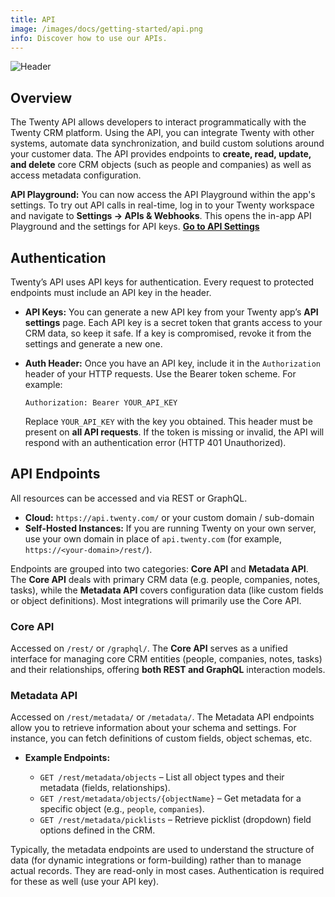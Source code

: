 ```yaml
---
title: API
image: /images/docs/getting-started/api.png
info: Discover how to use our APIs.
---
```

<Frame>
  <img src="/images/docs/getting-started/api.png" alt="Header" />
</Frame>

## Overview
The Twenty API allows developers to interact programmatically with the Twenty CRM platform. Using the API, you can integrate Twenty with other systems, automate data synchronization, and build custom solutions around your customer data. The API provides endpoints to **create, read, update, and delete** core CRM objects (such as people and companies) as well as access metadata configuration.

**API Playground:**  You can now access the API Playground within the app's settings. To try out API calls in real-time, log in to your Twenty workspace and navigate to **Settings → APIs & Webhooks**. This opens the in-app API Playground and the settings for API keys.
**[Go to API Settings](https://app.twenty.com/settings)**

## Authentication
Twenty’s API uses API keys for authentication. Every request to protected endpoints must include an API key in the header.

* **API Keys:** You can generate a new API key from your Twenty app’s **API settings** page. Each API key is a secret token that grants access to your CRM data, so keep it safe. If a key is compromised, revoke it from the settings and generate a new one.
* **Auth Header:** Once you have an API key, include it in the `Authorization` header of your HTTP requests. Use the Bearer token scheme. For example:
  ```
  Authorization: Bearer YOUR_API_KEY
  ```   

  Replace `YOUR_API_KEY` with the key you obtained. This header must be present on **all API requests**. If the token is missing or invalid, the API will respond with an authentication error (HTTP 401 Unauthorized).

## API Endpoints
All resources can be accessed and via REST or GraphQL.

* **Cloud:** `https://api.twenty.com/` or your custom domain / sub-domain
* **Self-Hosted Instances:** If you are running Twenty on your own server, use your own domain in place of `api.twenty.com` (for example, `https://<your-domain>/rest/`).

Endpoints are grouped into two categories: **Core API** and **Metadata API**. The **Core API** deals with primary CRM data (e.g. people, companies, notes, tasks), while the **Metadata API** covers configuration data (like custom fields or object definitions). Most integrations will primarily use the Core API.

### Core API
Accessed on `/rest/` or `/graphql/`.
The **Core API** serves as a unified interface for managing core CRM entities (people, companies, notes, tasks) and their relationships, offering **both REST and GraphQL** interaction models. 

### Metadata API
Accessed on `/rest/metadata/` or `/metadata/`.
The Metadata API endpoints allow you to retrieve information about your schema and settings. For instance, you can fetch definitions of custom fields, object schemas, etc.

* **Example Endpoints:**

  * `GET /rest/metadata/objects` – List all object types and their metadata (fields, relationships).
  * `GET /rest/metadata/objects/{objectName}` – Get metadata for a specific object (e.g., `people`, `companies`).
  * `GET /rest/metadata/picklists` – Retrieve picklist (dropdown) field options defined in the CRM.

Typically, the metadata endpoints are used to understand the structure of data (for dynamic integrations or form-building) rather than to manage actual records. They are read-only in most cases. Authentication is required for these as well (use your API key).